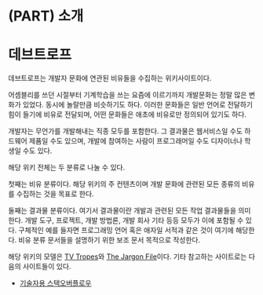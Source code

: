 # (PART) 소개 {-}

# 데브트로프 {-}

데브트로프는 개발자 문화에 연관된 비유들을 수집하는 위키사이트이다.

어셈블리를 쓰던 시절부터 기계학습을 쓰는 요즘에 이르기까지 개발문화는 정말 많은 변화가 있었다. 동시에 놀랄만큼 비슷하기도 하다. 이러한 문화들은 일반 언어로 전달하기 힘이 들기에 비유로 전달되며, 어떤 문화들은 애초에 비유로만 정의되어 있기도 하다.

개발자는 무언가를 개발해내는 직종 모두를 포함한다. 그 결과물은 웹서비스일 수도 하드웨어 제품일 수도 있으며, 개발에 참여하는 사람이 프로그래머일 수도 디자이너나 학생일 수도 있다.

해당 위키 전체는 두 분류로 나눌 수 있다.

첫째는 비유 분류이다. 해당 위키의 주 컨텐츠이며 개발 문화에 관련된 모든 종류의 비유를 수집하는 것을 목표로 한다.

둘째는 결과물 분류이다. 여기서 결과물이란 개발과 관련된 모든 작업 결과물들을 의미한다. 개발 도구, 프로젝트, 개발 방법론, 개발 회사 기타 등등 모두가 이에 포함될 수 있다. 구체적인 예를 들자면 프로그래밍 언어 혹은 애자일 서적과 같은 것이 여기에 해당한다. 비유 분류 문서들을 설명하기 위한 보조 문서 목적으로 작성한다.

해당 위키의 모델은 [TV Tropes](http://tvtropes.org/)와 [The Jargon File](http://catb.org/jargon/html/)이다. 기타 참고하는 사이트로는 다음의 사이트들이 있다.

* [기술자용 스택오버플로우](http://softwareengineering.stackexchange.com/questions/tagged/history)